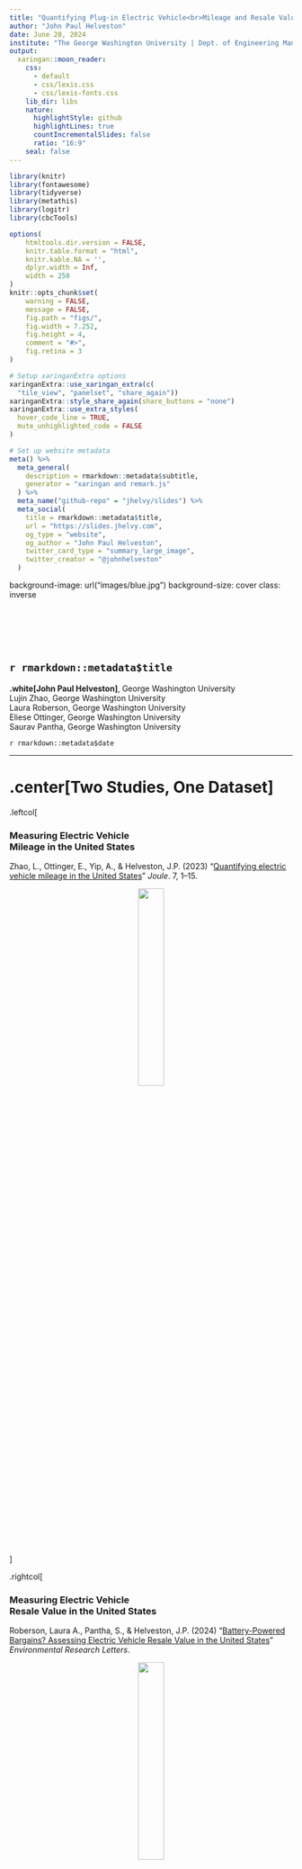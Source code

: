 ```yaml
---
title: "Quantifying Plug-in Electric Vehicle<br>Mileage and Resale Value"
author: "John Paul Helveston"
date: June 20, 2024
institute: "The George Washington University | Dept. of Engineering Management and Systems Engineering"
output:
  xaringan::moon_reader:
    css:
      - default
      - css/lexis.css
      - css/lexis-fonts.css
    lib_dir: libs
    nature:
      highlightStyle: github
      highlightLines: true
      countIncrementalSlides: false
      ratio: "16:9"
    seal: false
---
```


```r
library(knitr)
library(fontawesome)
library(tidyverse)
library(metathis)
library(logitr)
library(cbcTools)

options(
    htmltools.dir.version = FALSE,
    knitr.table.format = "html",
    knitr.kable.NA = '',
    dplyr.width = Inf,
    width = 250
)
knitr::opts_chunk$set(
    warning = FALSE,
    message = FALSE,
    fig.path = "figs/",
    fig.width = 7.252,
    fig.height = 4,
    comment = "#>",
    fig.retina = 3
)

# Setup xaringanExtra options
xaringanExtra::use_xaringan_extra(c(
  "tile_view", "panelset", "share_again"))
xaringanExtra::style_share_again(share_buttons = "none")
xaringanExtra::use_extra_styles(
  hover_code_line = TRUE,
  mute_unhighlighted_code = FALSE
)

# Set up website metadata
meta() %>%
  meta_general(
    description = rmarkdown::metadata$subtitle,
    generator = "xaringan and remark.js"
  ) %>%
  meta_name("github-repo" = "jhelvy/slides") %>%
  meta_social(
    title = rmarkdown::metadata$title,
    url = "https://slides.jhelvy.com",
    og_type = "website",
    og_author = "John Paul Helveston",
    twitter_card_type = "summary_large_image",
    twitter_creator = "@johnhelveston"
  )
```

background-image: url("images/blue.jpg")
background-size: cover
class: inverse

<br><br><br><br>

## `r rmarkdown::metadata$title`

**.white[John Paul Helveston]**, George Washington University<br>
Lujin Zhao, George Washington University<br>
Laura Roberson, George Washington University<br>
Eliese Ottinger, George Washington University<br>
Saurav Pantha, George Washington University

`r rmarkdown::metadata$date`

---

# .center[Two Studies, One Dataset]

.leftcol[

### Measuring Electric Vehicle<br>**Mileage** in the United States

Zhao, L., Ottinger, E., Yip, A., & Helveston, J.P. (2023) “[Quantifying electric vehicle mileage in the United States](https://www.cell.com/joule/abstract/S2542-4351(23)00404-X)” _Joule_. 7, 1–15.

<center>
<img src="images/qr-joule.png" width=30%>
</center>

]

.rightcol[

### Measuring Electric Vehicle<br>**Resale Value** in the United States

Roberson, Laura A., Pantha, S., & Helveston, J.P. (2024) “[Battery-Powered Bargains? Assessing Electric Vehicle Resale Value in the United States](https://iopscience.iop.org/article/10.1088/1748-9326/ad3fce)” _Environmental Research Letters_.

<center>
<img src="images/qr-erl.png" width=30%>
</center>

]

---

background-color: #fff

### .center[**Data**: ~13M used vehicle listings from 60k dealerships (2016 - 2022)]

<center>
<img src="images/table-data-summary.png" width=850>
</center>

---

class: middle, inverse

.leftcol70[

## Quantifying Electric Vehicle Mileage in the United States

Lujin Zhao (Ph.D. Student)<br>
Eliese Ottinger (Undergraduate RA)<br>
John Paul Helveston, Ph.D.

The George Washington University

]

.rightcol30[

<br>
<center>
<img src="images/qr-joule.png" width=60%>
</center>

]

---

# .center[We really need to understand PEV usage]

<br>

--

### - PEV emissions reduction benefit **depends on vehicle usage**<br>.font80[[Jenn (2020)](https://www.nature.com/articles/s41560-020-0632-7)]

--

### - Modelers typically assume **BEV miles = CV miles**

--

### - Revenue from proposed mileage tax **depends on vehicle usage**<br>.font80[[Metcalf et al. (2022)](https://doi.org/10.1086/722672); [Zhao and Mattauch (2022)](https://doi.org/10.1016/j.jeem.2022.102747); [Davis and Sallee (2020)](https://doi.org/10.1086/706793)]

--

### - PEV adoption depends on **how well PEVs substitute for CVs**<br>.font80[[Xing et al. (2021)](https://doi.org/10.1016/j.jeem.2021.102432)] 

---

background-image: url("images/table-lit1.png")
background-size: cover

### .center[Conflicting prior results on BEV mileage]

---

background-image: url("images/table-lit2.png")
background-size: cover

### .center[.blue[Conflicting prior results on BEV mileage]]

---

background-image: url("images/table-lit3.png")
background-size: cover

### .center[.red[Inconsistent data quality in prior studies]]

---

class: center
background-color: #fff

## BEVs are driven significantly less than other powertrains

<center>
<img src="images/mileage-all.png" width=100%>
</center>

---

background-color: #fff
class: center

### Teslas driven more than non-Tesla BEVs (but not as much as CVs)

<center>
<img src="images/mileage-bev.png" width=800>
</center>

---

class: center
background-color: #fff

## BEVs are driven significantly less than other powertrains

<center>
<img src="images/mileage-all.png" width=100%>
</center>

$mileage = \beta_0 + \beta_1age+\beta_2{age*powertrain}+\beta_3{age}*cents\_p\_mile+\epsilon_i$

---

background-color: #fff

.leftcol80[

<center>
<img src="images/table-reg-pooled.png" width=100%>
</center>

]

---

background-color: #fff

.leftcol80[

<center>
<img src="images/table-reg-pooled1.png" width=100%>
</center>

]

.rightcol20[

### .red[BEVs driven 4,500 miles less than CVs on average]

]

---

background-color: #fff

.leftcol80[

<center>
<img src="images/table-reg-pooled2.png" width=100%>
</center>

]

.rightcol20[

### BEVs driven 4,500 miles less than CVs on average

### .red[Non-Tesla BEVs:<br>-5,400 miles]

### .blue[Tesla:<br>-2,800 miles]

]

---

background-color: #fff

.leftcol65[

<center>
<img src="images/table-reg-powertrain-zoom1.png" width=100%>
</center>

]

.rightcol35[

**Non-linear range effect**:

+10 mi range: 

.red[Low range (<100 mi):<br>+640 mi/yr]

.red[Mid range (100-200 mi):<br>+420 mi/yr]

.red[High range (\>200 mi):<br>+90 mi/yr]

]

---

background-color: #fff

.leftcol65[

<center>
<img src="images/table-reg-powertrain-zoom2.png" width=100%>
</center>

]

.rightcol35[

**Non-linear range effect**:

+10 mi range: 

.red[Low range (<100 mi):<br>+640 mi/yr]

.red[Mid range (100-200 mi):<br>+420 mi/yr]

.red[High range (\>200 mi):<br>+90 mi/yr]

<br>

.blue[Tesla effect isn't just from range]

]

---

## Key takeaways

--

### - BEVs are driven significantly less than other powertrains:<br>.red[Non-Tesla BEVs: -5,400 miles]; .blue[Tesla: -2,800 miles]

--

### - Far less variability in BEV mileage than CV mileage<br>(BEVs only substituting for lower-mileage CV usage)

--

### - BEV mileage less sensitive to operating cost than CV mileage

--

### - Range increases mileage for low-range BEVs more than high-range BEVs

---

class: middle, inverse

.leftcol70[

### Battery-Powered Bargains?<br>Measuring Electric Vehicle Resale Value in the United States

Laura Roberson (Ph.D. Student)<br>
John Paul Helveston, Ph.D.

]

.rightcol30[

<br>
<center>
<img src="images/qr-erl.png" width=60%>
</center>

]

---

background-color: #fff
class: center 

## The vehicle resale market is critically important

--

.leftcol[

## 70% of sales are<br>used vehicles

<center>
<img src="images/resale-sales.png" width=100%>
</center>

]

--

.rightcol[

## Used vehicles are more affordable (pre-covid)

<center>
<img src="images/resale-prices.png" width=100%>
</center>

]

---

# .center[We really need to understand PEV resale value]

--

<br>

### - Depreciation is a key component in "Total Cost of Ownership" (TCO) models, e.g. [ANL's TCO Study](https://publications.anl.gov/anlpubs/2021/05/167399.pdf)

--

### - "Resale anxiety" a potential obstacle to electric vehicle adoption [Brückmann et al. (2021)](https://doi.org/10.1088/1748-9326/ac3531)

--

### - BEV buyers nervous about depreciation tend to lease rather than buy [Dua et al. (2019)](https://www.sciencedirect.com/science/article/pii/S235248471930068X)

---

background-color: #fff

## Prior research suggests PEVs depreciate faster than CVs

<center>
<img src="images/pev-resale-lit.png" width=100%>
</center>

---

class: middle, center
background-color: #fff

# Value Retention Rate: $r = \frac{Listing Price}{MSRP}$

---

class: center
background-color: #fff

## BEVs & PHEVs are depreciating worse than CVs and HEVs

### (Except .blue[Tesla])

<center>
<img src="images/rr-all.png" width=100%>
</center>

Data: All listings between 2016 - 2019 (inclusive)

---

# Modeling retention rate as exponential decay

<center>
<img src="images/rr.png" width=55%>
</center>

---

background-color: #fff

<center>
<img src="images/depreciation.png" width=100%>
</center>

---

background-color: #fff
class:center 

## Newer PEVs are holding value better than older PEVs 

<br>
<center>
<img src="images/rr-time.png" width=100%>
</center>

---

background-color: #fff
class:center 

.leftcol25[

<br>

## Longer-range BEVs hold value better, w/diminishing returns at 200+ miles

]

.rightcol75[

<center>
<img src="images/range.png" width=100%>
</center>

]

---

background-color: #fff
class:center 

.leftcol25[

<br>

## Used EVs gain additional benefit from new vehicle subsidies with no additional cost to gov’t

]

.rightcol75[

<center>
<img src="images/subsidy.png" width=100%>
</center>

]

---

background-color: #fff
class:center 

## COVID-19 had substantial impact on used vehicle pricing

<center>
<img src="images/covid.png" width=70%>
</center>

---

## Key takeaways

--

### - BEVs have depreciated faster than CVs, but this is changing!

--

### - Newer model BEVs with higher ranges are holding their value more similarly to CVs. 

--

### - Subsidies for new BEVs pass ~3% lower prices in used market

--

### - Post COVID19 pandemic used prices are up ~40% 

---

class: inverse 
background-image: url("images/blue.jpg")
background-size: cover

<br><br><br><br><br><br><br><br><br><br>

# Thanks!

### Slides:

### https://slides.jhelvy.com/2024-issst-conf/

.footer-large[.white[.right[

@jhelvy@fediscience.org `r fa(name = "mastodon", fill = "white")`<br>
@JohnHelveston `r fa(name = "twitter", fill = "white")`<br>
@jhelvy `r fa(name = "github", fill = "white")`<br>
jhelvy.com `r fa(name = "link", fill = "white")`<br>
jph@gwu.edu `r fa(name = "paper-plane", fill = "white")`

]]]

---

class: center, middle, inverse 

# Extra slides

---

background-color: #fff

<center>
Cars
<img src="images/mileage-scatter-cars.png" width=100%>
</center>
<br>
<center>
SUVs
<img src="images/mileage-scatter-suvs.png" width=100%>
</center>

???

BEVs:<br>~7k mi/yr

All others:<br>~11k - 12k mi/yr

Far less variability in BEV mileage than CV mileage

---

background-color: #fff

### .center[BEV mileage less sensitive to operating cost than CV mileage]

<center>
<img src="images/table-reg-powertrain-cpm.png" width=1000>
</center>

1 cent increase in operating cost:

BEV: -69 mi/yr<br>
CV: -136 mi/yr<br>

---

background-color: #fff

### .center[BEV mileage less sensitive to operating cost than CV mileage]

<center>
<img src="images/table-reg-powertrain-cpm.png" width=1000>
</center>

.leftcol70[

<center>
<img src="images/cost-per-mile.png" width=600>
</center>

]

.rightcol30[

1 cent increase in operating cost:

BEV: -69 mi/yr<br>
CV: -136 mi/yr<br>

.blue[BEVs have much lower operating costs]

]

---

name: why-vmt
class: center, middle, inverse

# Why low BEV mileage?

---

# Why low BEV mileage?

.leftcol40[

### **Intra-household substitution?**

Maybe current adopters have multiple cars?

Perhaps, but NHTS data suggests **secondary cars are only driven 1,000 - 2,000 miles less per year**.

]

.rightcol60[

<center>
<img src="images/table-nhts.png" width=100%>
</center>

]

---

# Why low BEV mileage?

.leftcol40[

### **Maybe newer models are driven more?**

Some (limited) evidence this may be the case

(MY 2019: only 10,484 listings, max age of 3.2 years old)

]

.rightcol60[

<center>
<img src="images/table-my-zoom.png" width=100%>
</center>

]

---

# Why low BEV mileage?

.leftcol40[

### **Selection bias?**

Maybe current adopters just have lower driving needs?

No way for us to measure this, but it seems very plausible

]

.rightcol60[

<center>
<img src="images/plane.jpg" width=100%>
</center>

]

---

class: middle, center
background-color: #fff

.leftcol[

## $\frac{Price}{MSRP}$

<center>
<img src="images/rr-bev.png" width=100%>
</center>

]

--

.rightcol[

## $\frac{Price}{MSRP - Subsidy}$

<center>
<img src="images/arr-bev.png" width=100%>
</center>

]

---

class: center

### PEV subsidies for new cars (should) impact used car pricing

--

.leftcol[

### New Market

(MSRP - Subsidy = Price)<br>
$30,000 - $7,500 = **$22,500**

<center>
<img src="images/nissan-leaf.png" width=100%>
</center>

<br><br>
.font70[.left[Image source: https://www.pngwing.com/en/free-png-yaftj]]

]

--

.rightcol[

### Used Market

(Assuming adequate supply)<br>
Max Price = **$22,500**

<center>
<img src="images/nissan-leaf.png" width=100%>
</center>

]

---

background-color: #fff
class:center

## Two year $r$ by model shows huge gains in newer BEVs

<center>
<img src="images/rr-by-model.png" width=100%>
</center>

